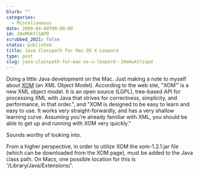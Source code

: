 ```yaml
---
blurb: ""
categories:
  - Miscellaneous
date: 2009-04-08T00:00:00
id: 20eMUKtlSAPD
scrubbed_2021: false
status: published
title: Java Classpath for Mac OS X Leopard
type: post
slug: java-classpath-for-mac-os-x-leopard--20emuktlsapd
---
```


Doing a little Java development on the Mac. Just making a note to
myself about [XOM](http://www.xom.nu/) (an XML Object Model).
According to the web site, "XOM™ is a new XML object model. It is
an open source (LGPL), tree-based API for processing XML with Java
that strives for correctness, simplicity, and performance, in that
order.", and "XOM is designed to be easy to learn and easy to use.
It works very straight-forwardly, and has a very shallow learning
curve. Assuming you're already familiar with XML, you should be
able to get up and running with XOM very quickly."

Sounds worthy of looking into.

From a higher perspective, in order to utilize XOM the
xom-1.2.1.jar file (which can be downloaded from the XOM page),
must be added to the Java class path. On Macs, one possible
location for this is '/Library/Java/Extensions/'.